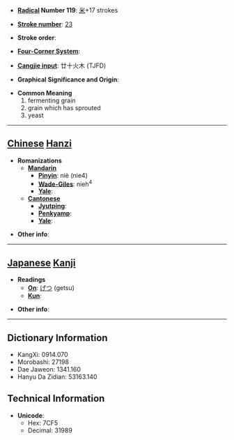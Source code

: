 * '''[[Wiktionary:Chinese radical index| Radical]] Number 119''': [[Wiktionary:Chinese radical index 米|米]]+17 strokes

* '''[[Wiktionary:Chinese total strokes index|Stroke number]]''': [[Wiktionary:Chinese total strokes index 23|23]]

* '''Stroke order''': 

* '''[[Wiktionary:Chinese four corner index|Four-Corner System]]''': 

* '''[[Wiktionary:Chinese Cangjie index|Cangjie input]]''': 廿十火木 (TJFD)

* '''Graphical Significance and Origin''': 

* '''Common Meaning'''
*#fermenting grain
*# grain which has sprouted
*# yeast


----

== [[Chinese]] [[Hanzi]] ==

* '''Romanizations'''
** '''[[Mandarin]]'''
*** '''[[Pinyin]]''': niè (nie4)
*** '''[[Wade-Giles]]''': nieh<sup>4</sup>
*** '''[[Yale]]''': 
** '''[[Cantonese]]'''
*** '''[[Jyutping]]''':
*** '''[[Penkyamp]]''': 
*** '''[[Yale]]''': 

* '''Other info''': 

----

== [[Japanese]] [[Kanji]] ==

* '''Readings'''
** '''[[On]]''': [[げつ]] (getsu)
** '''[[Kun]]''': 

* '''Other info''':  

----

== Dictionary Information ==

* KangXi: 0914.070
* Morobashi: 27198
* Dae Jaweon: 1341.160
* Hanyu Da Zidian: 53163.140

== Technical Information ==

* '''Unicode''':
** Hex: 7CF5
** Decimal: 31989